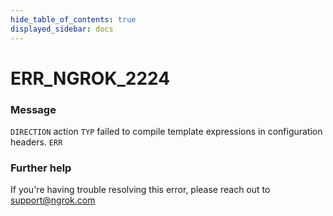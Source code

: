```yaml
---
hide_table_of_contents: true
displayed_sidebar: docs
---
```



# ERR_NGROK_2224

### Message

`DIRECTION` action `TYP` failed to compile template expressions in configuration headers.
`ERR`

<ErrorDetails error="err_ngrok_2224" />

### Further help

If you're having trouble resolving this error, please reach out to [support@ngrok.com](mailto:support@ngrok.com?subject=Help%20with%20ERR_NGROK_2224)
